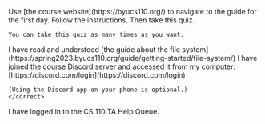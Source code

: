 <quiz>

<settings title="Homework 0 - Getting Started"
          due_at="Dec 21, 2023, 11:59 PM"
          available_from="Dec 16, 2023, 12:00 AM"
          available_to="Dec 21, 2023, 11:59 PM"
          points_possible="30"
          assignment_group="Homework"
          shuffle_answers="True"
          time_limit="240"
          allowed_attempts="1"
          show_correct_answers_at="Dec 21, 2023, 11:59 PM">
</settings>

<description>
    Use [the course website](https://byucs110.org/) to navigate to the guide for the first day. Follow the instructions. Then take this quiz.

    You can take this quiz as many times as you want.
</description>

<question type="true-false">
    <correct>
        I have read and understood [the guide about the file system](https://spring2023.byucs110.org/guide/getting-started/file-system/)
    </correct>
</question>

<question type="true-false">
    <correct>
    I have joined the course Discord server and accessed it from my computer: [https://discord.com/login](https://discord.com/login)

    (Using the Discord app on your phone is optional.)
    </correct>
</question>

<question type="true-false">
    <correct>
        I have logged in to the CS 110 TA Help Queue.
    </correct>
</question>
</quiz>

